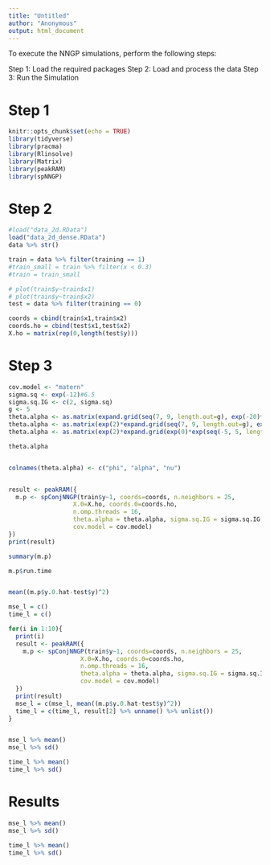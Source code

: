 ---
title: "Untitled"
author: "Anonymous"
output: html_document
---

To execute the NNGP simulations, perform the following steps:

Step 1: Load the required packages
Step 2: Load and process the data
Step 3: Run the Simulation


# Step 1

```{r setup, include=FALSE}
knitr::opts_chunk$set(echo = TRUE)
library(tidyverse)
library(pracma)
library(Rlinsolve)
library(Matrix)
library(peakRAM)
library(spNNGP)
```

# Step 2

```{r data prep}
#load("data_2d.RData")
load("data_2d_dense.RData")
data %>% str()

train = data %>% filter(training == 1)
#train_small = train %>% filter(x < 0.3)
#train = train_small

# plot(train$y~train$x1)
# plot(train$y~train$x2)
test = data %>% filter(training == 0)

coords = cbind(train$x1,train$x2)
coords.ho = cbind(test$x1,test$x2)
X.ho = matrix(rep(0,length(test$y)))
```



# Step 3
```{r}
cov.model <- "matern"
sigma.sq <- exp(-12)#6.5
sigma.sq.IG <- c(2, sigma.sq)
g <- 5
theta.alpha <- as.matrix(expand.grid(seq(7, 9, length.out=g), exp(-20)*seq(0.00001/sigma.sq, 0.001/sigma.sq, length.out=g), 1.5 ))
theta.alpha <- as.matrix(exp(2)*expand.grid(seq(7, 9, length.out=g), exp(0)*exp(seq(-5, 5, length.out=g)), 1.5))
theta.alpha <- as.matrix(exp(2)*expand.grid(exp(0)*exp(seq(-5, 5, length.out=g)), exp(0)*exp(seq(-5, 5, length.out=g)), 1.5/exp(2)))

theta.alpha


colnames(theta.alpha) <- c("phi", "alpha", "nu")


result <- peakRAM({
  m.p <- spConjNNGP(train$y~1, coords=coords, n.neighbors = 25,
                  X.0=X.ho, coords.0=coords.ho,
                  n.omp.threads = 16,
                  theta.alpha = theta.alpha, sigma.sq.IG = sigma.sq.IG,
                  cov.model = cov.model)
})
print(result)

summary(m.p)

m.p$run.time


mean((m.p$y.0.hat-test$y)^2)
```


```{r}
mse_l = c()
time_l = c()

for(i in 1:10){
  print(i)
  result <- peakRAM({
    m.p <- spConjNNGP(train$y~1, coords=coords, n.neighbors = 25,
                    X.0=X.ho, coords.0=coords.ho,
                    n.omp.threads = 16,
                    theta.alpha = theta.alpha, sigma.sq.IG = sigma.sq.IG,
                    cov.model = cov.model)
  })
  print(result)
  mse_l = c(mse_l, mean((m.p$y.0.hat-test$y)^2))
  time_l = c(time_l, result[2] %>% unname() %>% unlist())
}


mse_l %>% mean()
mse_l %>% sd()

time_l %>% mean()
time_l %>% sd()

```



# Results

```{r}
mse_l %>% mean()
mse_l %>% sd()

time_l %>% mean()
time_l %>% sd()

```


